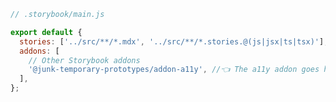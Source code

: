 ```js
// .storybook/main.js

export default {
  stories: ['../src/**/*.mdx', '../src/**/*.stories.@(js|jsx|ts|tsx)'],
  addons: [
    // Other Storybook addons
    '@junk-temporary-prototypes/addon-a11y', //👈 The a11y addon goes here
  ],
};
```

